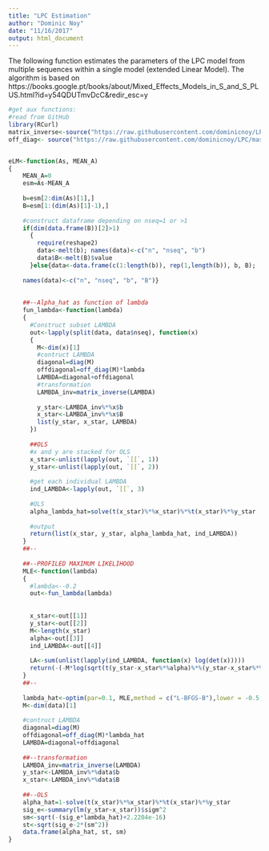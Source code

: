 ```yaml
---
title: "LPC Estimation"
author: "Dominic Noy"
date: "11/16/2017"
output: html_document
---
```



The following function estimates the parameters of the LPC model from multiple sequences within a single model (extended Linear Model). 
The algorithm is based on https://books.google.pt/books/about/Mixed_Effects_Models_in_S_and_S_PLUS.html?id=y54QDUTmvDcC&redir_esc=y
```r
#get aux functions:
#read from GitHub
library(RCurl)
matrix_inverse<-source("https://raw.githubusercontent.com/dominicnoy/LPC/master/aux_functions/matrix_inverse.R")$value
off_diag<- source("https://raw.githubusercontent.com/dominicnoy/LPC/master/aux_functions/off_diag.R")$value


eLM<-function(As, MEAN_A)
{
    MEAN_A=0
    esm=As-MEAN_A  
    
    b=esm[2:dim(As)[1],]
    B=esm[1:(dim(As)[1]-1),]
    
    #construct dataframe depending on nseq=1 or >1
    if(dim(data.frame(B))[2]>1)
      {
        require(reshape2)
        data<-melt(b); names(data)<-c("n", "nseq", "b")
        data$B<-melt(B)$value 
      }else{data<-data.frame(c(1:length(b)), rep(1,length(b)), b, B); 
    
    names(data)<-c("n", "nseq", "b", "B")}
    
    
    ##--Alpha_hat as function of lambda
    fun_lambda<-function(lambda)
    {
      #Construct subset LAMBDA
      out<-lapply(split(data, data$nseq), function(x) 
      {
        M<-dim(x)[1]
        #contruct LAMBDA
        diagonal=diag(M)
        offdiagonal=off_diag(M)*lambda
        LAMBDA=diagonal+offdiagonal
        #transformation
        LAMBDA_inv=matrix_inverse(LAMBDA)
        
        y_star<-LAMBDA_inv%*%x$b
        x_star<-LAMBDA_inv%*%x$B
        list(y_star, x_star, LAMBDA)
      })
      
      ##OLS
      #x and y are stacked for OLS  
      x_star<-unlist(lapply(out, `[[`, 1))
      y_star<-unlist(lapply(out, `[[`, 2))
      
      #get each individual LAMBDA
      ind_LAMBDA<-lapply(out, `[[`, 3)
      
      #OLS
      alpha_lambda_hat=solve(t(x_star)%*%x_star)%*%t(x_star)%*%y_star 
      
      #output
      return(list(x_star, y_star, alpha_lambda_hat, ind_LAMBDA))
    }
    ##--
    
    ##--PROFILED MAXIMUM LIKELIHOOD
    MLE<-function(lambda)
    {
      #lambda<--0.2
      out<-fun_lambda(lambda)
      
      
      x_star<-out[[1]]
      y_star<-out[[2]]
      M<-length(x_star)
      alpha<-out[[3]]
      ind_LAMBDA<-out[[4]]
      
      LA<-sum(unlist(lapply(ind_LAMBDA, function(x) log(det(x)))))
      return(-(-M*log(sqrt(t(y_star-x_star%*%alpha)%*%(y_star-x_star%*%alpha)))-0.5*LA))
    }
    ##--
    
    lambda_hat<-optim(par=0.1, MLE,method = c("L-BFGS-B"),lower = -0.5, upper = -0.1)$par
    M<-dim(data)[1]
    
    #contruct LAMBDA
    diagonal=diag(M)
    offdiagonal=off_diag(M)*lambda_hat
    LAMBDA=diagonal+offdiagonal
    
    ##--transformation
    LAMBDA_inv=matrix_inverse(LAMBDA)
    y_star<-LAMBDA_inv%*%data$b
    x_star<-LAMBDA_inv%*%data$B
    
    ##--OLS
    alpha_hat=1-solve(t(x_star)%*%x_star)%*%t(x_star)%*%y_star 
    sig_e<-summary(lm(y_star~x_star))$sigm^2
    sm<-sqrt(-(sig_e*lambda_hat)+2.2204e-16)
    st<-sqrt(sig_e-2*(sm^2))
    data.frame(alpha_hat, st, sm)  
}
```

